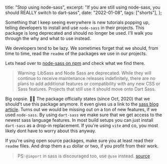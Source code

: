   title: "Stop using node-sass",
  excerpt:
    "If you are still using node-sass, you should REALLY switch to dart-sass",
  date: "2022-01-08",
  tags: ["shorts"],
};

Something that I keep seeing everywhere is new tutorials popping up, telling developers to install and use `node-sass` in their projects.
This package is long deprecated and should no longer be used. I'll walk you through the why and what to use instead.

We developers tend to be lazy. We sometimes forget that we should, from time to time, read the `readme` of the packages we use in our projects.

Lets head over to [node-sass on npm](https://www.npmjs.com/package/node-sass) and check what we find there.

> Warning: LibSass and Node Sass are deprecated. While they will continue to receive maintenance releases indefinitely, there are no plans to add additional features or compatibility with any new CSS or Sass features. Projects that still use it should move onto Dart Sass.

Big oopsie. 🤦‍♂️ The package officially states (since Oct, 2020) that we should't use this package anymore. It even gives us a link to the [sass blog article](https://sass-lang.com/blog/libsass-is-deprecated).
Turns out we would be missing out on a ton of new features, if we used `node-sass`. By using `dart-sass` we make sure that we get access to the newest sass language features.
In most build setups you can just install `dart-sass` as a drop-in replacement. If you're using `vite` and co, you most likely dont have to worry about this anyway.

If you're using open source packages, make sure you at least read their `readme` files. And drop them a 💵 dollar or two, if you profit from their work.

> PS: `@import` in sass is discouraged too, use `@use` instead. [source](https://sass-lang.com/documentation/at-rules/import)
